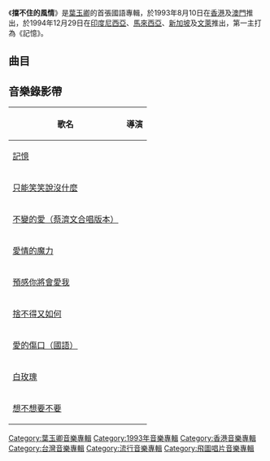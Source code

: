 {{Infobox album <!-- See Wikipedia:WikiProject_Albums -->
| name       = 擋不住的風情(國語)
| type       = [[專輯|專輯]]
| artist     = [[葉玉卿|葉玉卿]]
| cover      = 
| released   = {{flagicon|Hong Kong|colonial}}{{flagicon|Macau|colonial}} 1993年8月10日<br/>{{flagicon|Indonesia}}{{flagicon|Malaysia}}{{flagicon|Singapore}}{{flagicon|Brunei}} 1994年12月29日
| recorded   = 1993年
| genre      = [[國語流行音樂|國語流行音樂]]
| length     = 39分50秒
| label      = {{flagicon|Hong Kong|colonial}}{{flagicon|Macau|colonial}} [[飛圖唱片|飛圖唱片]]<BR>{{flagicon|Taiwan|colonial}} [[名將音樂_(台灣)|名將音樂]]<BR>{{flagicon|Malaysia}}{{flagicon|Singapore}}{{flagicon|Brunei}} [[飛碟唱片|飛碟唱片]]<BR>{{flagicon|Indonesia}} [[w:en:Musica_Studios|首都唱片]] / [[w:en:Aquarius_Musikindo|新吉祥唱片]]
<!-- 未知參數 | number     = 10 -->
| prev_title = [[卿撫你的心|卿撫你的心]]
| prev_year  = 1993 <!-- 5月19日 -->
| next_title = [[來…尋夢|來…尋夢]]
| next_year  = 1994 <!-- 2月3日 -->
}}
《'''擋不住的風情'''》是[[葉玉卿|葉玉卿]]的首張國語專輯，於1993年8月10日在[[香港|香港]]及[[澳門|澳門]]推出，於1994年12月29日在[[印度尼西亞|印度尼西亞]]、[[馬來西亞|馬來西亞]]、[[新加坡|新加坡]]及[[文萊|文萊]]推出，第一主打為《記憶》。

==曲目==
{{tracklist
| headline        = 
| total_length    = 39:50

| all_producer = [[鍾定一|鍾定一]]、[[鈕大可|鈕大可]]、[[黃麗星|黃麗星]]　

| title1        = 記憶
| music1        = [[盧東尼|盧東尼]]
| lyrics1       = [[陳容森|陳容森]]
| arranger1     = 盧東尼
| producer1     = 
| longnote1     = 粵語原曲為《卿卿我我》
| length1       = 4:02

| title2        = 只能笑笑說沒什麼
| music2        = 陳容森
| lyrics2       = [[余致明|余致明]]
| arranger2     = 盧東尼
| producer2     = 
| longnote2     = 改編自[[林帆|林帆]]的《仍感激相愛了一年》
| length2       = 4:08

| title3        = 不變的愛
| music3        = 陳容森
| lyrics3       = 陳容森
| arranger3     = 盧東尼
| producer3     = 
| note3         = 與[[蔡濟文|蔡濟文]]合唱
| longnote3     = 粵語原曲為《一切都為愛》
| length3       = 4:20

| title4        = 愛情的魔力
| music4        = 黃麗星
| lyrics4       = [[鄭莉倩|鄭莉倩]]
| arranger4     = [[Joey_Villanueva|Joey Villanueva]]
| producer4     = 
| longnote4     = 粵語版本為《魔力》
| length4       = 3:54

| title5        = 預感你將會愛我
| music5        = 黃麗星
| lyrics5       = [[廖瑩如|廖瑩如]]
| arranger5     = [[王豫民|王豫民]]
| producer5     = 
| longnote5     = 粵語版本為《痴心共証》
| length5      = 3:23

| title6         = 捨不得又如何
| music6         = [[林志美|林志美]]
| lyrics6        = 余致明
| arranger6      = [[Peter_Lai|Peter Lai]]
| producer6      = 
| longnote6      = 粵語原曲為《我總捨不得》
| length6        = 4:00

| title7         = 愛的傷口
| music7         = 陳容森
| lyrics7        = 陳容森
| note7          = 國語
| arranger7      = [[唐奕聰|唐奕聰]]
| producer7      = 
| longnote7      = 粵語原曲為《愛的傷口》
| length7        = 4:08

| title8         = 一個女人的等待
| music8         = 鈕大可
| lyrics8        = 廖瑩如
| arranger8      = Joey Villanueva
| producer8      = 鍾定一<br>鈕大可<br>黃麗星
| longnote8      = 
| length8        = 4:00

| title9         = 白玫瑰	
| music9         = 陳容森
| lyrics9        = [[周禮茂|周禮茂]]
| arranger9      = Joey Villanueva
| producer9      = 鍾定一
| note9          = 粵語
| longnote9      = 
| length9        = 3:39

| title10        = 想不想，要不要
| music10        = [[Rudy_Love|Rudy Love]]<br>[[Ian_Tilbury|Ian Tilbury]]
| lyrics10       = 余致明
| arranger10     = [[王利名|王利名]]
| producer10     = 
| longnote10     = 粵語原曲為《好東西》
| length10       = 4:11
}}

== 音樂錄影帶 ==
{| class="wikitable"
! 歌名 !! 導演
|-
|[https://www.youtube.com/watch?v=G-U5U8LPYHE 記憶]||
|-
|[http://www.youtube.com/watch?v=vhnrTxOdr9E 只能笑笑說沒什麼]||
|-
|[http://www.youtube.com/watch?v=Gg65-LUtaIo 不變的愛（蔡濟文合唱版本）]||
|-
|[https://www.youtube.com/watch?v=KKu1D1uR2pY 愛情的魔力]||
|-
|[http://www.youtube.com/watch?v=amtUZmFVnCc 預感你將會愛我]||
|-
|[https://www.youtube.com/watch?v=UqvmkHO1KJU 捨不得又如何]||
|-
|[http://www.youtube.com/watch?v=sKs-_csXjZw 愛的傷口（國語）]||
|-
|[http://www.youtube.com/watch?v=8FyXPhOj8qc 白玫瑰] {{Wayback|url=http://www.youtube.com/watch?v=8FyXPhOj8qc |date=20160410194823 }}||
|-
|[https://www.youtube.com/watch?v=5h6eIq7JmXs 想不想要不要]||
|}

[[Category:葉玉卿音樂專輯|Category:葉玉卿音樂專輯]]
[[Category:1993年音樂專輯|Category:1993年音樂專輯]]
[[Category:香港音樂專輯|Category:香港音樂專輯]]
[[Category:台灣音樂專輯|Category:台灣音樂專輯]]
[[Category:流行音樂專輯|Category:流行音樂專輯]]
[[Category:飛圖唱片音樂專輯|Category:飛圖唱片音樂專輯]]
